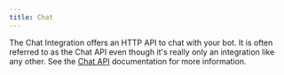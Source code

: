 ```yaml
---
title: Chat
---
```


The Chat Integration offers an HTTP API to chat with your bot. It is often referred to as the Chat API even though it's really only an integration like any other. See the [Chat API](https://botpress-docs.readme.io/reference/introduction) documentation for more information.
